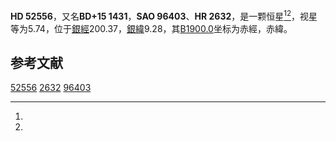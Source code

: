 {{Starbox begin
| name = HD 52556
}}
{{Starbox observe
| epoch = [[J2000.0|J2000.0]]
| constell = {{星座名待查}}<ref name=SIMBAD>{{cite web
 | url=http://simbad.u-strasbg.fr/simbad/sim-id?Ident=HR+2632
 | title=Pulsating variable Star
 | publisher=Centre de Données astronomiques de Strasbourg
 | work=SIMBAD
 | accessdate=2012-07-13
 | archive-date=2016-03-17
 | archive-url=https://web.archive.org/web/20160317203901/http://simbad.u-strasbg.fr/simbad/sim-id?Ident=HR+2632
 | dead-url=no
 }}</ref><ref name=DATA>{{cite web
 | url=http://vizier.u-strasbg.fr/viz-bin/VizieR-5?-out.add=.&-source=5050&-corr=PK=HR&-out.max=9999&HR=2632
 | title=VizieR Detailed Page
 | accessdate=2012-07-13
 | archive-date=2016-03-05
 | archive-url=https://web.archive.org/web/20160305220827/http://vizier.u-strasbg.fr/viz-bin/VizieR-5?-out.add=.&-source=5050&-corr=PK=HR&-out.max=9999&HR=2632
 | dead-url=no
 }}</ref>
| 星官 = 
| ra = {{RA|7|2|17.4}}<ref name=SIMBAD /><ref name=DATA />
| dec = {{DEC|+15|20|10}}<ref name=SIMBAD /><ref name=DATA />
| appmag_v = 5.74<ref name=SIMBAD /><ref name=DATA />
}}
{{Starbox character
| class = gK1<ref name=SIMBAD /><ref name=DATA />
| b-v = <ref name=SIMBAD /><ref name=DATA />
| u-b = <ref name=SIMBAD /><ref name=DATA />
| r-i = <ref name=SIMBAD /><ref name=DATA />
| variable = 
}}
{{Starbox astrometry
| radial_v = 
| prop_mo_ra = -14
| parallax = 
| p_error = 
}}
{{Starbox catalog
| names =BD+15 1431，[[SAO星表|SAO]] 96403，[[HD星表|HD]] 52556，[[HR星表|HR]] 2632}}
{{Starbox reference |Simbad=HR+2632}}
{{Starbox end}}

'''HD 52556'''，又名'''BD+15 1431'''，'''SAO 96403'''、'''HR 2632'''，是一颗恒星<ref name=SIMBAD /><ref name=DATA />，视星等为5.74，位于[[銀道座標系|銀經]]200.37，[[銀道座標系|銀緯]]9.28，其[[B1900.0|B1900.0]]坐标为赤經{{RA|6|56|34.5}}，赤緯{{DEC|+15|9.28|46}}。

== 参考文献 ==
{{reflist}}

{{star-stub}}

[[Category:HD和HDE天體|52556]]
[[Category:HR天體|2632]]
[[Category:SAO天體|96403]]